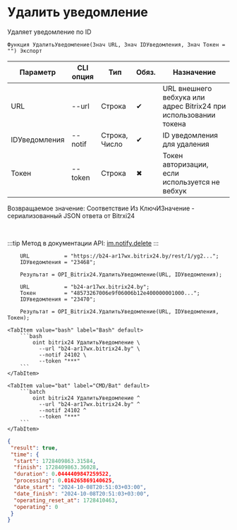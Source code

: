 ﻿---
sidebar_position: 3
---


# Удалить уведомление
 Удаляет уведомление по ID



`Функция УдалитьУведомление(Знач URL, Знач IDУведомления, Знач Токен = "") Экспорт`

  | Параметр | CLI опция | Тип | Обяз. | Назначение |
  |-|-|-|-|-|
  | URL | --url | Строка | &#x2714; | URL внешнего вебхука или адрес Bitrix24 при использовании токена |
  | IDУведомления | --notif | Строка, Число | &#x2714; | ID уведомления для удаления |
  | Токен | --token | Строка | &#x2716; | Токен авторизации, если используется не вебхук |

  
  Возвращаемое значение:   Соответствие Из КлючИЗначение - сериализованный JSON ответа от Bitrxi24

<br/>

:::tip
Метод в документации API: [im.notify.delete](https://dev.1c-bitrix.ru/learning/course/index.php?COURSE_ID=93&LESSON_ID=12133)
:::
<br/>


```bsl title="Пример использования для 1С:Предприятие/OneScript"
    URL           = "https://b24-ar17wx.bitrix24.by/rest/1/yg2...";
    IDУведомления = "23468";

    Результат = OPI_Bitrix24.УдалитьУведомление(URL, IDУведомления);

    URL           = "b24-ar17wx.bitrix24.by";
    Токен         = "48573267006e9f06006b12e400000001000...";
    IDУведомления = "23470";

    Результат = OPI_Bitrix24.УдалитьУведомление(URL, IDУведомления, Токен);
```
    

 <Tabs>
  
    <TabItem value="bash" label="Bash" default>
        ```bash
            oint bitrix24 УдалитьУведомление \
              --url "b24-ar17wx.bitrix24.by" \
              --notif 24102 \
              --token "***"
        ```
    </TabItem>
  
    <TabItem value="bat" label="CMD/Bat" default>
        ```batch
            oint bitrix24 УдалитьУведомление ^
              --url "b24-ar17wx.bitrix24.by" ^
              --notif 24102 ^
              --token "***"
        ```
    </TabItem>
</Tabs>


```json title="Результат"
{
 "result": true,
 "time": {
  "start": 1728409863.31584,
  "finish": 1728409863.36028,
  "duration": 0.0444409847259522,
  "processing": 0.016265869140625,
  "date_start": "2024-10-08T20:51:03+03:00",
  "date_finish": "2024-10-08T20:51:03+03:00",
  "operating_reset_at": 1728410463,
  "operating": 0
 }
}
```
